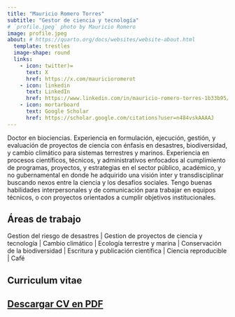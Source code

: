 ```yaml
---
title: "Mauricio Romero Torres"
subtitle: "Gestor de ciencia y tecnología"
# `profile.jpeg` photo by Mauricio Romero
image: profile.jpeg
about: # https://quarto.org/docs/websites/website-about.html
  template: trestles
  image-shape: round
  links:
    - icon: twitter)=
      text: X
      href: https://x.com/mauricioromerot
    - icon: linkedin
      text: LinkedIn
      href: https://www.linkedin.com/in/mauricio-romero-torres-1b33b95/
    - icon: mortarboard
      text: Google Scholar
      href: https://scholar.google.com/citations?user=n484vskAAAAJ
---
```


Doctor en biociencias. Experiencia en formulación, ejecución, gestión, y evaluación de proyectos de ciencia con énfasis en desastres, biodiversidad, y cambio climático para sistemas terrestres y marinos. Experiencia en procesos científicos, técnicos, y administrativos enfocados al cumplimiento de programas, proyectos, y estrategias en el sector público, académico, y no gubernamental en donde he adquirido una visión inter y transdisciplinar buscando nexos entre la ciencia y los desafíos sociales. Tengo buenas habilidades interpersonales y de comunicación para trabajar en equipos técnicos, o con proyectos orientados a cumplir objetivos institucionales.

## Áreas de trabajo

Gestion del riesgo de desastres \| Gestion de proyectos de ciencia y tecnología \| Cambio climático \| Ecología terrestre y marina \| Conservación de la biodiversidad \| Escritura y publicación científica \| Ciencia reproducible \| Café

## Curriculum vitae

## [Descargar CV en PDF](cv.pdf){.btn .btn-primary}